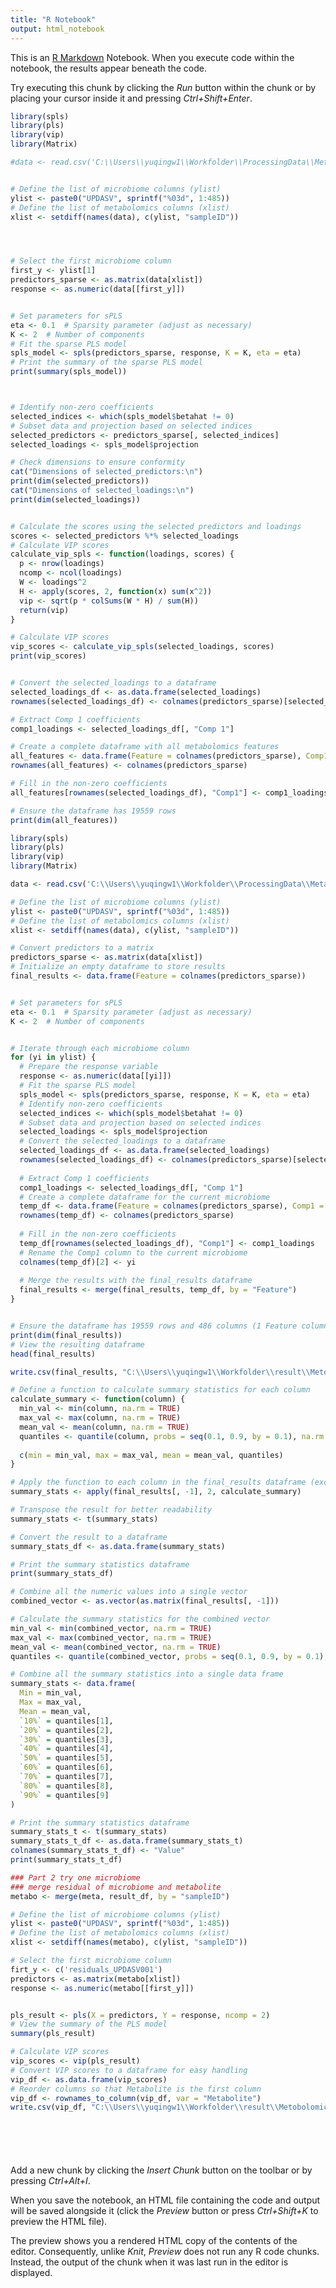 ---
title: "R Notebook"
output: html_notebook
---

This is an [R Markdown](http://rmarkdown.rstudio.com) Notebook. When you execute code within the notebook, the results appear beneath the code. 

Try executing this chunk by clicking the *Run* button within the chunk or by placing your cursor inside it and pressing *Ctrl+Shift+Enter*. 

```{r}
library(spls)
library(pls)
library(vip)
library(Matrix)

#data <- read.csv('C:\\Users\\yuqingw1\\Workfolder\\ProcessingData\\Metabolomics.csv')


# Define the list of microbiome columns (ylist)
ylist <- paste0("UPDASV", sprintf("%03d", 1:485))
# Define the list of metabolomics columns (xlist)
xlist <- setdiff(names(data), c(ylist, "sampleID"))




# Select the first microbiome column
first_y <- ylist[1]
predictors_sparse <- as.matrix(data[xlist])
response <- as.numeric(data[[first_y]])


# Set parameters for sPLS
eta <- 0.1  # Sparsity parameter (adjust as necessary)
K <- 2  # Number of components
# Fit the sparse PLS model
spls_model <- spls(predictors_sparse, response, K = K, eta = eta)
# Print the summary of the sparse PLS model
print(summary(spls_model))



# Identify non-zero coefficients
selected_indices <- which(spls_model$betahat != 0)
# Subset data and projection based on selected indices
selected_predictors <- predictors_sparse[, selected_indices]
selected_loadings <- spls_model$projection

# Check dimensions to ensure conformity
cat("Dimensions of selected_predictors:\n")
print(dim(selected_predictors))
cat("Dimensions of selected_loadings:\n")
print(dim(selected_loadings))


# Calculate the scores using the selected predictors and loadings
scores <- selected_predictors %*% selected_loadings
# Calculate VIP scores
calculate_vip_spls <- function(loadings, scores) {
  p <- nrow(loadings)
  ncomp <- ncol(loadings)
  W <- loadings^2
  H <- apply(scores, 2, function(x) sum(x^2))
  vip <- sqrt(p * colSums(W * H) / sum(H))
  return(vip)
}

# Calculate VIP scores
vip_scores <- calculate_vip_spls(selected_loadings, scores)
print(vip_scores)


# Convert the selected_loadings to a dataframe
selected_loadings_df <- as.data.frame(selected_loadings)
rownames(selected_loadings_df) <- colnames(predictors_sparse)[selected_indices]

# Extract Comp 1 coefficients
comp1_loadings <- selected_loadings_df[, "Comp 1"]

# Create a complete dataframe with all metabolomics features
all_features <- data.frame(Feature = colnames(predictors_sparse), Comp1 = rep(0, ncol(predictors_sparse)))
rownames(all_features) <- colnames(predictors_sparse)

# Fill in the non-zero coefficients
all_features[rownames(selected_loadings_df), "Comp1"] <- comp1_loadings

# Ensure the dataframe has 19559 rows
print(dim(all_features))


```

```{r}

library(spls)
library(pls)
library(vip)
library(Matrix)

data <- read.csv('C:\\Users\\yuqingw1\\Workfolder\\ProcessingData\\Metabolomics.csv')

# Define the list of microbiome columns (ylist)
ylist <- paste0("UPDASV", sprintf("%03d", 1:485))
# Define the list of metabolomics columns (xlist)
xlist <- setdiff(names(data), c(ylist, "sampleID"))

# Convert predictors to a matrix
predictors_sparse <- as.matrix(data[xlist])
# Initialize an empty dataframe to store results
final_results <- data.frame(Feature = colnames(predictors_sparse))


# Set parameters for sPLS
eta <- 0.1  # Sparsity parameter (adjust as necessary)
K <- 2  # Number of components


# Iterate through each microbiome column
for (yi in ylist) {
  # Prepare the response variable
  response <- as.numeric(data[[yi]])
  # Fit the sparse PLS model
  spls_model <- spls(predictors_sparse, response, K = K, eta = eta)
  # Identify non-zero coefficients
  selected_indices <- which(spls_model$betahat != 0)
  # Subset data and projection based on selected indices
  selected_loadings <- spls_model$projection
  # Convert the selected_loadings to a dataframe
  selected_loadings_df <- as.data.frame(selected_loadings)
  rownames(selected_loadings_df) <- colnames(predictors_sparse)[selected_indices]
  
  # Extract Comp 1 coefficients
  comp1_loadings <- selected_loadings_df[, "Comp 1"]
  # Create a complete dataframe for the current microbiome
  temp_df <- data.frame(Feature = colnames(predictors_sparse), Comp1 = rep(0, ncol(predictors_sparse)))
  rownames(temp_df) <- colnames(predictors_sparse)
  
  # Fill in the non-zero coefficients
  temp_df[rownames(selected_loadings_df), "Comp1"] <- comp1_loadings
  # Rename the Comp1 column to the current microbiome
  colnames(temp_df)[2] <- yi
  
  # Merge the results with the final_results dataframe
  final_results <- merge(final_results, temp_df, by = "Feature")
}


# Ensure the dataframe has 19559 rows and 486 columns (1 Feature column + 485 microbiome columns)
print(dim(final_results))
# View the resulting dataframe
head(final_results)

write.csv(final_results, "C:\\Users\\yuqingw1\\Workfolder\\result\\Metobolomics\\final_results.csv", row.names = FALSE)


```

```{r}

# Define a function to calculate summary statistics for each column
calculate_summary <- function(column) {
  min_val <- min(column, na.rm = TRUE)
  max_val <- max(column, na.rm = TRUE)
  mean_val <- mean(column, na.rm = TRUE)
  quantiles <- quantile(column, probs = seq(0.1, 0.9, by = 0.1), na.rm = TRUE)
  
  c(min = min_val, max = max_val, mean = mean_val, quantiles)
}

# Apply the function to each column in the final_results dataframe (excluding the 'Feature' column)
summary_stats <- apply(final_results[, -1], 2, calculate_summary)

# Transpose the result for better readability
summary_stats <- t(summary_stats)

# Convert the result to a dataframe
summary_stats_df <- as.data.frame(summary_stats)

# Print the summary statistics dataframe
print(summary_stats_df)


```

```{r}
# Combine all the numeric values into a single vector
combined_vector <- as.vector(as.matrix(final_results[, -1]))

# Calculate the summary statistics for the combined vector
min_val <- min(combined_vector, na.rm = TRUE)
max_val <- max(combined_vector, na.rm = TRUE)
mean_val <- mean(combined_vector, na.rm = TRUE)
quantiles <- quantile(combined_vector, probs = seq(0.1, 0.9, by = 0.1), na.rm = TRUE)

# Combine all the summary statistics into a single data frame
summary_stats <- data.frame(
  Min = min_val,
  Max = max_val,
  Mean = mean_val,
  `10%` = quantiles[1],
  `20%` = quantiles[2],
  `30%` = quantiles[3],
  `40%` = quantiles[4],
  `50%` = quantiles[5],
  `60%` = quantiles[6],
  `70%` = quantiles[7],
  `80%` = quantiles[8],
  `90%` = quantiles[9]
)

# Print the summary statistics dataframe
summary_stats_t <- t(summary_stats)
summary_stats_t_df <- as.data.frame(summary_stats_t)
colnames(summary_stats_t_df) <- "Value"
print(summary_stats_t_df)

```



```{r}
### Part 2 try one microbiome  
### merge residual of microbiome and metabolite
metabo <- merge(meta, result_df, by = "sampleID")

# Define the list of microbiome columns (ylist)
ylist <- paste0("UPDASV", sprintf("%03d", 1:485))
# Define the list of metabolomics columns (xlist)
xlist <- setdiff(names(metabo), c(ylist, "sampleID"))

# Select the first microbiome column
firt_y <- c('residuals_UPDASV001')
predictors <- as.matrix(metabo[xlist])
response <- as.numeric(metabo[[first_y]])


pls_result <- pls(X = predictors, Y = response, ncomp = 2)
# View the summary of the PLS model
summary(pls_result)

# Calculate VIP scores
vip_scores <- vip(pls_result)
# Convert VIP scores to a dataframe for easy handling
vip_df <- as.data.frame(vip_scores)
# Reorder columns so that Metabolite is the first column
vip_df <- rownames_to_column(vip_df, var = "Metabolite")
write.csv(vip_df, "C:\\Users\\yuqingw1\\Workfolder\\result\\Metobolomics\\vip_scores_filterID.csv", row.names = FALSE)







```




Add a new chunk by clicking the *Insert Chunk* button on the toolbar or by pressing *Ctrl+Alt+I*.

When you save the notebook, an HTML file containing the code and output will be saved alongside it (click the *Preview* button or press *Ctrl+Shift+K* to preview the HTML file).

The preview shows you a rendered HTML copy of the contents of the editor. Consequently, unlike *Knit*, *Preview* does not run any R code chunks. Instead, the output of the chunk when it was last run in the editor is displayed.

